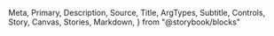   Meta,
  Primary,
  Description,
  Source,
  Title,
  ArgTypes,
  Subtitle,
  Controls,
  Story,
  Canvas,
  Stories,
  Markdown,
} from "@storybook/blocks"

<Meta of={LinearProgress} />

<Title />

<Description of={LinearProgress} />

```tsx
import { LinearProgress } from "@einride/ui"
```

## Basic

<Description of={LinearProgress.Basic} />

<Canvas of={LinearProgress.Basic} />

<Controls of={LinearProgress.Basic} />

## Custom range

<Description of={LinearProgress.CustomRange} />

<Canvas of={LinearProgress.CustomRange} />

<Controls of={LinearProgress.CustomRange} include={["min", "max", "value"]} />

## Range color

<Description of={LinearProgress.CustomColor} />

<Canvas of={LinearProgress.CustomColor} />

<Controls of={LinearProgress.CustomColor} include="color" />

## Accessibility

Adding a descriptive `aria-label` is required to convey what the progress is displaynig.
